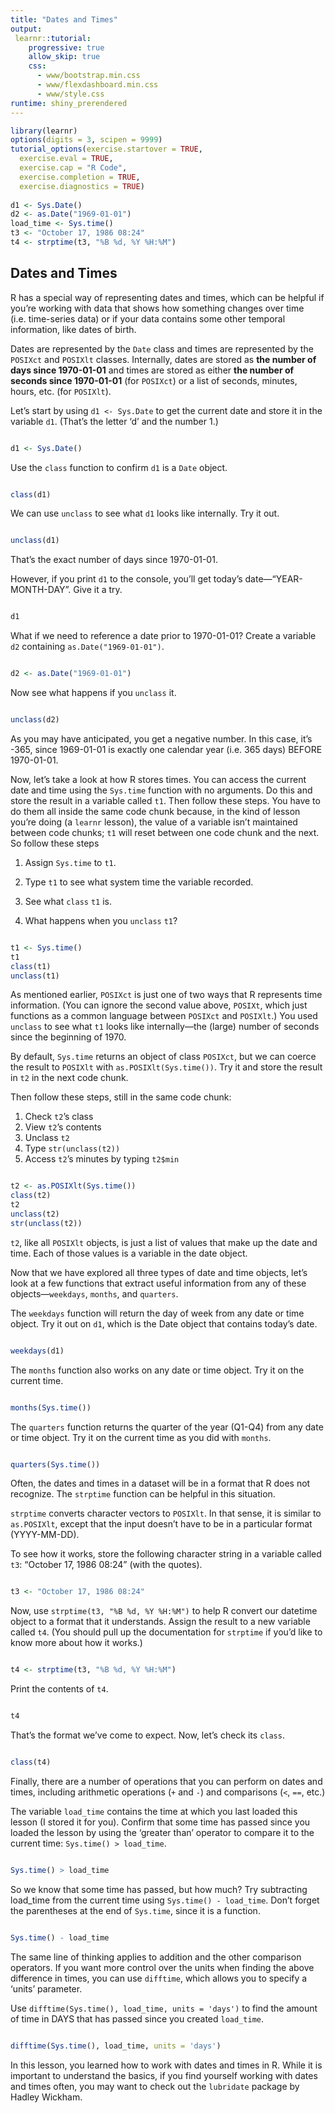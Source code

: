 ```yaml
---
title: "Dates and Times"
output: 
 learnr::tutorial:
    progressive: true
    allow_skip: true
    css:
      - www/bootstrap.min.css
      - www/flexdashboard.min.css
      - www/style.css
runtime: shiny_prerendered
---
```


```r
library(learnr)
options(digits = 3, scipen = 9999)
tutorial_options(exercise.startover = TRUE,
  exercise.eval = TRUE, 
  exercise.cap = "R Code",
  exercise.completion = TRUE,
  exercise.diagnostics = TRUE)
  
d1 <- Sys.Date()
d2 <- as.Date("1969-01-01")
load_time <- Sys.time()
t3 <- "October 17, 1986 08:24"
t4 <- strptime(t3, "%B %d, %Y %H:%M")
```

## Dates and Times

R has a special way of representing dates and times, which can be helpful if you're working with data that shows how something changes over time (i.e. time-series data) or if your data contains some other temporal information, like dates of birth.

Dates are represented by the `Date` class and times are represented by the `POSIXct` and `POSIXlt` classes. Internally, dates are stored as **the number of days since 1970-01-01** and times are stored as either **the number of seconds since 1970-01-01** (for `POSIXct`) or a list of seconds, minutes, hours, etc. (for `POSIXlt`).

Let's start by using `d1 <- Sys.Date` to get the current date and store it in the variable `d1`. (That's the letter 'd' and the number 1.)

```r

```
```r
d1 <- Sys.Date()
```

Use the `class` function to confirm `d1` is a `Date` object.

```r

```
```r
class(d1)
```

We can use `unclass` to see what `d1` looks like internally. Try it out.

```r

```
```r
unclass(d1)
```

That's the exact number of days since 1970-01-01.

However, if you print `d1` to the console, you'll get today's date---"YEAR-MONTH-DAY". Give it a try.

```r

```
```r
d1
```

What if we need to reference a date prior to 1970-01-01? Create a variable `d2` containing `as.Date("1969-01-01")`.

```r

```
```r
d2 <- as.Date("1969-01-01")
```

Now see what happens if you `unclass` it. 

```r

```
```r
unclass(d2)
```

As you may have anticipated, you get a negative number. In this case, it's -365, since 1969-01-01 is exactly one calendar year (i.e. 365 days) BEFORE 1970-01-01.

Now, let's take a look at how R stores times. You can access the current date and time using the `Sys.time` function with no arguments. Do this and store the result in a variable called `t1`. Then follow these steps. You have to do them all inside the same code chunk because, in the kind of lesson you're doing (a `learnr` lesson), the value of a variable isn't maintained between code chunks; `t1` will reset between one code chunk and the next. So follow these steps

1. Assign `Sys.time` to `t1`.

2. Type `t1` to see what system time the variable recorded.

2. See what `class` `t1` is.

3. What happens when you `unclass` `t1`?


```r

```
```r
t1 <- Sys.time()
t1
class(t1)
unclass(t1)
```

As mentioned earlier, `POSIXct` is just one of two ways that R represents time information. (You can ignore the second value above, `POSIXt`, which just functions as a common language between `POSIXct` and `POSIXlt`.) You used `unclass` to see what `t1` looks like internally---the (large) number of seconds since the beginning of 1970.

By default, `Sys.time` returns an object of class `POSIXct`, but we can coerce the result to `POSIXlt` with `as.POSIXlt(Sys.time())`. Try it and store the result in `t2` in the next code chunk.

Then follow these steps, still in the same code chunk: 

1. Check `t2`'s class    
2. View `t2`'s contents    
3. Unclass `t2`    
4. Type `str(unclass(t2))`    
5. Access `t2`'s minutes by typing `t2$min`    

```r

```
```r
t2 <- as.POSIXlt(Sys.time())
class(t2)
t2
unclass(t2)
str(unclass(t2))
```

`t2`, like all `POSIXlt` objects, is just a list of values that make up the date and time. Each of those values is a variable in the date object.

Now that we have explored all three types of date and time objects, let's look at a few functions that extract useful information from any of these objects---`weekdays`, `months`, and `quarters`.

The `weekdays` function will return the day of week from any date or time object. Try it out on `d1`, which is the Date object that contains today's date.

```r

```
```r
weekdays(d1)
```

The `months` function also works on any date or time object. Try it on the current time.

```r

```
```r
months(Sys.time())
```

The `quarters` function returns the quarter of the year (Q1-Q4) from any date or time object. Try it on the current time as you did with `months`.

```r

```
```r
quarters(Sys.time())
```

Often, the dates and times in a dataset will be in a format that R does not recognize. The `strptime` function can be helpful in this situation.

`strptime` converts character vectors to `POSIXlt`. In that sense, it is similar to `as.POSIXlt`, except that the input doesn't have to be in a particular format (YYYY-MM-DD).

To see how it works, store the following character string in a variable called `t3`: "October 17, 1986 08:24" (with the quotes).

```r

```
```r
t3 <- "October 17, 1986 08:24"
```

Now, use `strptime(t3, "%B %d, %Y %H:%M")` to help R convert our datetime object to a format that it understands. Assign the result to a new variable called `t4`. (You should pull up the documentation for `strptime` if you'd like to know more about how it works.)

```r

```
```r
t4 <- strptime(t3, "%B %d, %Y %H:%M")
```

Print the contents of `t4`.

```r

```
```r
t4
```

That's the format we've come to expect. Now, let's check its `class`.

```r

```
```r
class(t4)
```

Finally, there are a number of operations that you can perform on dates and times, including arithmetic operations (`+` and `-`) and comparisons (`<`, `==`, etc.)

The variable `load_time` contains the time at which you last loaded this lesson (I stored it for you). Confirm that some time has passed since you loaded the lesson by using the 'greater than' operator to compare it to the current time: `Sys.time() > load_time`.

```r

```
```r
Sys.time() > load_time
```

So we know that some time has passed, but how much? Try subtracting load_time from the current time using `Sys.time() - load_time`. Don't forget the parentheses at the end of `Sys.time`, since it is a function.

```r

```
```r
Sys.time() - load_time
```

The same line of thinking applies to addition and the other comparison operators. If you want more control over the units when finding the above difference in times, you can use `difftime`, which allows you to specify a 'units' parameter.

Use `difftime(Sys.time(), load_time, units = 'days')` to find the amount of time in DAYS that has passed since you created `load_time`.

```r

```
```r
difftime(Sys.time(), load_time, units = 'days')
```

In this lesson, you learned how to work with dates and times in R. While it is important to understand the basics, if you find yourself working with dates and times often, you may want to check out the `lubridate` package by Hadley Wickham.